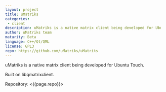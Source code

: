 ```yaml
---
layout: project
title: uMatriks
categories: 
 - client
description: uMatriks is a native matrix client being developed for Ubuntu Touch
author: uMatriks team
maturity: Beta
language: C++/Qt/QML
license: GPL3
repo: https://github.com/uMatriks/uMatriks
---
```


uMatriks is a native matrix client being developed for Ubuntu Touch.

Built on libqmatrixclient.

Repository: <{{page.repo}}>
